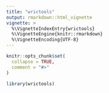 ```yaml
---
title: "wrictools"
output: rmarkdown::html_vignette
vignette: >
  %\VignetteIndexEntry{wrictools}
  %\VignetteEngine{knitr::rmarkdown}
  %\VignetteEncoding{UTF-8}
---
```


```r
knitr::opts_chunk$set(
  collapse = TRUE,
  comment = "#>"
)
```

```r
library(wrictools)
```
